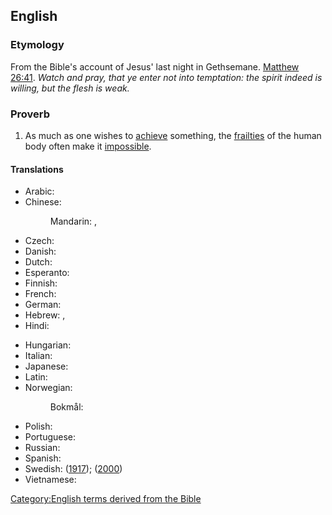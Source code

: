 ==English==

===Etymology===
From the Bible's account of Jesus' last night in Gethsemane. [[s:Bible (King James)/Matthew#Chapter 26|Matthew 26:41]]. ''Watch and pray, that ye enter not into temptation: the spirit indeed is willing, but the flesh is weak.''

===Proverb===
{{en-proverb|head=the [[spirit]] is [[willing]] but the [[flesh]] is [[weak]]}}

# As much as one wishes to [[achieve]] something, the [[frailty|frailties]] of the human body often make it [[impossible]].

====Translations====
{{trans-top|achieving something is made impossible by frailty}}
* Arabic: {{t|ar|الرُوحُ تَوَّاقَةُ وَلٰكِنَّ الجَسَدُ ضَعِيفُ}}
* Chinese:
*: Mandarin: {{t|cmn|心有餘而力不足|sc=Hani}}, {{t+|cmn|心有余而力不足|tr=xīn yǒu yú ér lì bù zú|sc=Hani}}
* Czech: {{t|cs|duchť zajisté hotov jest, ale tělo nemocno}}
* Danish: {{t|da|ånden er rede, men kødet er skrøbeligt}}
* Dutch: {{t|nl|de geest is gewillig, maar het vlees is zwak}}
* Esperanto: {{t|eo| la spirito ja estas fervora, sed la karno estas malforta}}
* Finnish: {{t|fi|henki on altis, mutta liha on heikko}}
* French: {{t|fr|l'esprit est prompt, mais la chair est faible}}
* German: {{t+|de|der Geist ist willig, aber das Fleisch ist schwach}}
* Hebrew: {{t|he|אמנם הרוח חפצה, אבל הבשר חלש}}, {{t|he|הרוח חפצה והבשר רָפֶה}}
* Hindi: {{t|hi|आत्मा तैयार है लेकिन मांस कमजोर है}}
{{trans-mid}}
* Hungarian: {{t+|hu|a lélek kész, de a test erőtlen}}
* Italian: {{t|it|lo spirito è pronto, ma la carne è stanca}}
* Japanese: {{t|ja|心熱けれど肉体は弱し|tr=kokoro atsu keredo nikutai wa yowashi}}
* Latin: {{t|la|spiritus quidem promptus est, caro autem infirma}}
* Norwegian:
*: Bokmål: {{t|nb|ånden er villig men kjødet er svakt}}
* Polish: {{t|pl|dusza chętna, ale ciało słabe}}
* Portuguese: {{t|pt|o espírito está pronto, mas a carne é fraca}}
* Russian: {{t|ru|дух бодр, плоть же не́мощна}}
* Spanish: {{t|es|el espíritu está presto, mas la carne enferma}}
* Swedish: {{t|sv|[[ande|anden]] [[är]] [[villig]] [[men]] [[kött|köttet]] [[är]] [[svag|svagt]]}} ([http://runeberg.org/bibeln/40_26.html 1917]);{{t|sv|[[ande|anden]] [[vill]], [[men]] [[kropp|kroppen]] [[är]] [[svag]]}} ([http://www.bibeln.se/las/2k/matt#q=Matt+26%3A41 2000])
* Vietnamese: {{t-needed|vi}}
{{trans-bottom}}

[[Category:English terms derived from the Bible]]